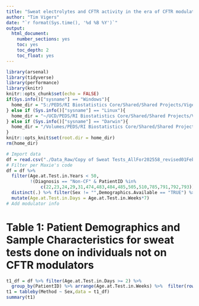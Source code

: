 ```yaml
---
title: "Sweat electrolytes and CFTR activity in the era of CFTR modulators"
author: "Tim Vigers"
date: "`r format(Sys.time(), '%d %B %Y')`"
output:
  html_document:
    number_sections: yes
    toc: yes
    toc_depth: 2
    toc_float: yes
---
```


```r
library(arsenal)
library(tidyverse)
library(performance)
library(knitr)
knitr::opts_chunk$set(echo = FALSE)
if(Sys.info()["sysname"] == "Windows"){
  home_dir = "S:/PEDS/RI Biostatistics Core/Shared/Shared Projects/Vigers/CF/Edith Zemanick/Sweat Test"
} else if (Sys.info()["sysname"] == "Linux"){
  home_dir = "~/UCD/PEDS/RI Biostatistics Core/Shared/Shared Projects/Vigers/CF/Edith Zemanick/Sweat Test"
} else if (Sys.info()["sysname"] == "Darwin"){
  home_dir = "/Volumes/PEDS/RI Biostatistics Core/Shared/Shared Projects/Vigers/CF/Edith Zemanick/Sweat Test"
}
knitr::opts_knit$set(root.dir = home_dir)
rm(home_dir)
```

```r
# Import data
df = read.csv("./Data_Raw/Copy of Sweat Tests_AllFor202558_revised01Feb2021.csv",na.strings = "")
# Filter per Maxie's code
df = df %>% 
  filter(Age.at.Test.in.Years < 50,
         !(Diagnosis == "Non-CF" & PatientID %in% 
             c(22,23,24,29,31,474,483,484,485,505,510,785,791,792,793))) %>% 
  distinct(.) %>% filter(Sex != "",Demographics.Available == "TRUE") %>%
  mutate(Age.at.Test.in.Days = Age.at.Test.in.Weeks*7)
# Add modulator info

```

# Table 1: Patient Demographics and Sample Characteristics for sweat tests done on individuals not on CFTR modulators 

```r
t1_df = df %>% filter(Age.at.Test.in.Days >= 2) %>%
  group_by(PatientID) %>% arrange(Age.at.Test.in.Weeks) %>%  filter(row_number()==1)
t1 = tableby(Method ~ Sex,data = t1_df)
summary(t1)
```
